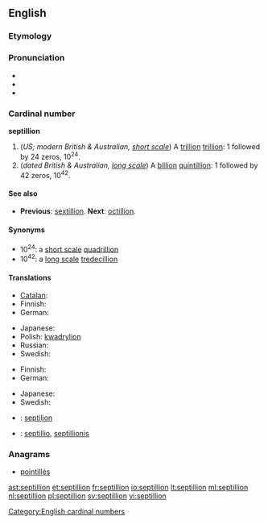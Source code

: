 {{also|Septillion}}
==English==

===Etymology===
{{confix|septi|gloss1=seven|illion}}

===Pronunciation===
* {{audio|En-us-septillion.ogg|Audio (US)}}
* {{hyphenation|sep-til-lion}}
* {{rhymes|ɪljən}}

===Cardinal number===
'''septillion'''

# (''US; modern British & Australian, [[w:Long and short scales|short scale]]'') A [[trillion]] [[trillion]]: 1 followed by 24 zeros, 10<sup>24</sup>.
# (''dated British & Australian, [[w:Long and short scales|long scale]]'') A [[billion]] [[quintillion]]: 1 followed by 42 zeros, 10<sup>42</sup>.

====See also====
* {{qualifier|short and long scale}} '''Previous''': [[sextillion]]. '''Next''': [[octillion]].

====Synonyms====
* 10<sup>24</sup>: a [[w:Long and short scales|short scale]] [[quadrillion]]
* 10<sup>42</sup>: a [[w:Long and short scales|long scale]] [[tredecillion]]

====Translations====
{{trans-top|a trillion trillion, 10<sup>24</sup>}}
* [[Catalan]]: {{t-|ca|quadrilió}}
* Finnish: {{t+|fi|kvadriljoona}}
* German: {{t+|de|Quadrillion|f}}
{{trans-mid}}
* Japanese: {{t-|ja|一秭|tr=isshi}}
* Polish: [[kwadrylion]] {{m}}
* Russian: {{t-|ru|септиллион|m|tr=septillión}}
* Swedish: {{t|sv|kvadriljon|c}}
{{trans-bottom}}

{{trans-top|a billion quintillion, 10<sup>42</sup>}}
* Finnish: {{t-|fi|septiljoona}}
* German: {{t+|de|Septillion|f}}
{{trans-mid}}
* Japanese: {{t-|ja|百正|tr=hyaku-sei}}
* Swedish: {{t|sv|septiljon|c}}
{{trans-bottom}}

{{checktrans}}
* {{ttbc|et}}: [[septiljon]]
* {{ttbc|la}}: [[septillio]], [[septillionis]]

===Anagrams===
* [[pointillés#English|pointillés]]

[[Category:English cardinal numbers]]

[[ast:septillion]]
[[et:septillion]]
[[fr:septillion]]
[[io:septillion]]
[[lt:septillion]]
[[ml:septillion]]
[[nl:septillion]]
[[pl:septillion]]
[[sv:septillion]]
[[vi:septillion]]